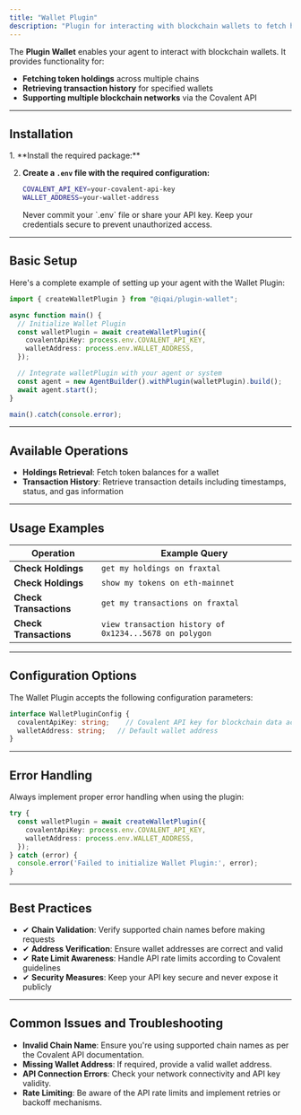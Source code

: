 ```yaml
---
title: "Wallet Plugin"
description: "Plugin for interacting with blockchain wallets to fetch holdings and transaction history across multiple chains"
---
```



The **Plugin Wallet** enables your agent to interact with blockchain wallets. It provides functionality for:

- **Fetching token holdings** across multiple chains
- **Retrieving transaction history** for specified wallets
- **Supporting multiple blockchain networks** via the Covalent API

---

## Installation

<Steps>
1. **Install the required package:**
   <PackageManagers pkg="@iqai/plugin-wallet" />

2. **Create a `.env` file with the required configuration:**

   ```bash
   COVALENT_API_KEY=your-covalent-api-key
   WALLET_ADDRESS=your-wallet-address
   ```

   <Aside type="danger" title="Security Warning">
   Never commit your `.env` file or share your API key. Keep your credentials secure to prevent unauthorized access.
   </Aside>
</Steps>

---

## Basic Setup

Here's a complete example of setting up your agent with the Wallet Plugin:

```typescript
import { createWalletPlugin } from "@iqai/plugin-wallet";

async function main() {
  // Initialize Wallet Plugin
  const walletPlugin = await createWalletPlugin({
    covalentApiKey: process.env.COVALENT_API_KEY,
    walletAddress: process.env.WALLET_ADDRESS,
  });

  // Integrate walletPlugin with your agent or system
  const agent = new AgentBuilder().withPlugin(walletPlugin).build();
  await agent.start();
}

main().catch(console.error);
```

---

## Available Operations

- **Holdings Retrieval**: Fetch token balances for a wallet
- **Transaction History**: Retrieve transaction details including timestamps, status, and gas information

---

## Usage Examples

| Operation            | Example Query                                      |
| -------------------- | -------------------------------------------------- |
| **Check Holdings**   | `get my holdings on fraxtal`                       |
| **Check Holdings**   | `show my tokens on eth-mainnet`                    |
| **Check Transactions** | `get my transactions on fraxtal`                |
| **Check Transactions** | `view transaction history of 0x1234...5678 on polygon` |

---

## Configuration Options

The Wallet Plugin accepts the following configuration parameters:

```typescript
interface WalletPluginConfig {
  covalentApiKey: string;    // Covalent API key for blockchain data access
  walletAddress: string;   // Default wallet address
}
```

---

## Error Handling

Always implement proper error handling when using the plugin:

```typescript
try {
  const walletPlugin = await createWalletPlugin({
    covalentApiKey: process.env.COVALENT_API_KEY,
    walletAddress: process.env.WALLET_ADDRESS,
  });
} catch (error) {
  console.error('Failed to initialize Wallet Plugin:', error);
}
```

---

## Best Practices

- ✔ **Chain Validation**: Verify supported chain names before making requests
- ✔ **Address Verification**: Ensure wallet addresses are correct and valid
- ✔ **Rate Limit Awareness**: Handle API rate limits according to Covalent guidelines
- ✔ **Security Measures**: Keep your API key secure and never expose it publicly

---

## Common Issues and Troubleshooting

- **Invalid Chain Name**: Ensure you're using supported chain names as per the Covalent API documentation.
- **Missing Wallet Address**: If required, provide a valid wallet address.
- **API Connection Errors**: Check your network connectivity and API key validity.
- **Rate Limiting**: Be aware of the API rate limits and implement retries or backoff mechanisms.

